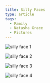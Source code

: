 ```yaml
---
title: Silly Faces
type: article
tags:
  - Family
  - Natasha Grace
  - Pictures
---
```


![silly face 1](/images/uploads/IMG_0544.jpg)

![silly face 2](/images/uploads/IMG_0545.jpg)

![silly face 3](/images/uploads/IMG_0547.jpg)

![silly face 4](/images/uploads/IMG_0224.jpg)
